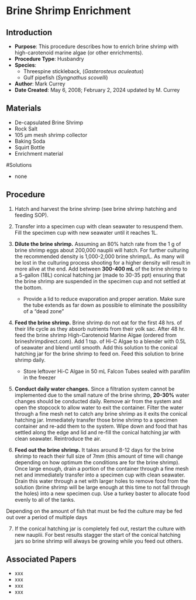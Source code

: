 # Brine Shrimp Enrichment {#sec-husbandry-enrich_brineshrimp}

## Introduction

-   **Purpose**: This procedure describes how to enrich brine shrimp with high-carotenoid marine algae (or other enrichments).
-   **Procedure Type**: Husbandry
-   **Species**:
    -   Threespine stickleback, (*Gasterosteus aculeatus*)
    -   Gulf pipefish (*Syngnathus scovelli*)
-   **Author**: Mark Currey
-   **Date Created**: May 6, 2008; February 2, 2024 updated by M. Currey

## Materials

-   De-capsulated Brine Shrimp
-   Rock Salt
-   105 μm mesh shrimp collector
-   Baking Soda
-   Squirt Bottle
-   Enrichment material

#Solutions

-   none

## Procedure

1.  Hatch and harvest the brine shrimp (see brine shrimp hatching and feeding SOP).

2.  Transfer into a specimen cup with clean seawater to resuspend them. Fill the specimen cup with new seawater until it reaches 1L.

3.  **Dilute the brine shrimp.** Assuming an 80% hatch rate from the 1 g of brine shrimp eggs about 200,000 nauplii will hatch. For further culturing the recommended density is 1,000-2,000 brine shrimp/L. As many will be lost in the culturing process shooting for a higher density will result in more alive at the end. Add between **300-400 mL** of the brine shrimp to a 5-gallon (18L) conical hatching jar (made to 30-35 ppt) ensuring that the brine shrimp are suspended in the specimen cup and not settled at the bottom.

    -   Provide a lid to reduce evaporation and proper aeration. Make sure the tube extends as far down as possible to eliminate the possibility of a "dead zone"

4.  **Feed the brine shrimp.** Brine shrimp do not eat for the first 48 hrs. of their life cycle as they absorb nutrients from their yolk sac. After 48 hr. feed the brine shrimp High-Carotenoid Marine Algae (ordered from brineshrimpdirect.com). Add 1 tsp. of Hi-C Algae to a blender with 0.5L of seawater and blend until smooth. Add this solution to the conical hatching jar for the brine shrimp to feed on. Feed this solution to brine shrimp daily.

    -   Store leftover Hi-C Algae in 50 mL Falcon Tubes sealed with parafilm in the freezer

5.  **Conduct daily water changes.** Since a filtration system cannot be implemented due to the small nature of the brine shrimp, **20-30%** water changes should be conducted daily. Remove air from the system and open the stopcock to allow water to exit the container. Filter the water through a fine mesh net to catch any brine shrimp as it exits the conical hatching jar. Immediately transfer those brine shrimp to a specimen container and re-add them to the system. Wipe down and food that has settled along the edge and lid and re-fill the conical hatching jar with clean seawater. Reintroduce the air.

6.  **Feed out the brine shrimp.** It takes around 8-12 days for the brine shrimp to reach their full size of 7mm (this amount of time will change depending on how optimum the conditions are for the brine shrimp). Once large enough, drain a portion of the container through a fine mesh net and immediately transfer into a specimen cup with clean seawater. Drain this water through a net with larger holes to remove food from the solution (brine shrimp will be large enough at this time to not fall through the holes) into a new specimen cup. Use a turkey baster to allocate food evenly to all of the tanks.

::: {.callout-notes title="NOTE"}
Depending on the amount of fish that must be fed the culture may be fed out over a period of multiple days
:::

7.  If the conical hatching jar is completely fed out, restart the culture with new nauplii. For best results stagger the start of the conical hatching jars so brine shrimp will always be growing while you feed out others.

## Associated Papers

-   xxx
-   xxx
-   xxx
-   xxx
